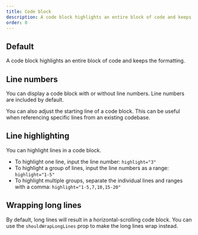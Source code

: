 ```yaml
---
title: Code block
description: A code block highlights an entire block of code and keeps the formatting.
order: 0
---
```



## Default

A code block highlights an entire block of code and keeps the formatting.

<Example Component={CodeBlock} packageName="@atlaskit/code" />

## Line numbers

You can display a code block with or without line numbers. Line numbers are included by default.

<Example Component={CodeBlockLineNumbers} packageName="@atlaskit/code" />

You can also adjust the starting line of a code block. This can be useful when referencing specific
lines from an existing codebase.

<Example Component={CodeBlockStartingLineNumber} packageName="@atlaskit/code" />

## Line highlighting

You can highlight lines in a code block.

- To highlight one line, input the line number: `highlight="3"`
- To highlight a group of lines, input the line numbers as a range: `highlight="1-5"`
- To highlight multiple groups, separate the individual lines and ranges with a comma:
  `highlight="1-5,7,10,15-20"`

<Example Component={CodeBlockLineHighlight} packageName="@atlaskit/code" />

## Wrapping long lines

By default, long lines will result in a horizontal-scrolling code block. You can use the
`shouldWrapLongLines` prop to make the long lines wrap instead.

<Example Component={CodeBlockShouldWrapLongLinesExample} packageName="@atlaskit/code" />

